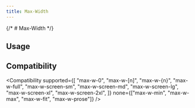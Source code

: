 ```yaml
---
title: Max-Width
---
```



{/* # Max-Width */}

## Usage

<Usage />

## Compatibility

<Compatibility
  supported={[
    "max-w-0",
    "max-w-[n]",
    "max-w-{n}",
    "max-w-full",
    "max-w-screen-sm",
    "max-w-screen-md",
    "max-w-screen-lg",
    "max-w-screen-xl",
    "max-w-screen-2xl",
  ]}
  none={["max-w-min", "max-w-max", "max-w-fit", "max-w-prose"]}
/>
